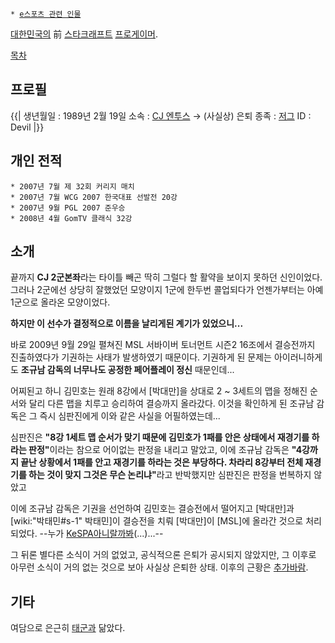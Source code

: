  * [[e스포츠 관련 인물]]

[[대한민국]]의 前 [[스타크래프트]] [[프로게이머]].

[[목차]]
== 프로필 ==
{{|
생년월일 : 1989년 2월 19일
소속 : [[CJ 엔투스]] → (사실상) 은퇴
종족 : [[저그]]
ID : Devil
|}}

== 개인 전적 ==
 * 2007년 7월 제 32회 커리지 매치
 * 2007년 7월 WCG 2007 한국대표 선발전 20강
 * 2007년 9월 PGL 2007 준우승
 * 2008년 4월 GomTV 클래식 32강

== 소개 ==
끝까지 '''CJ 2군본좌'''라는 타이틀 빼곤 딱히 그럴다 할 활약을 보이지 못하던 신인이었다.
그러나 2군에선 상당히 잘했었던 모양이지 1군에 한두번 콜업되다가 언젠가부터는 아예 1군으로 올라온 모양이었다.

'''하지만 이 선수가 결정적으로 이름을 날리게된 계기가 있었으니...'''

바로 2009년 9월 29일 펼쳐진 MSL 서바이버 토너먼트 시즌2 16조에서 결승전까지 진출하였다가 기권하는 사태가 발생하였기 때문이다. 기권하게 된 문제는 아이러니하게도 '''조규남 감독의 너무나도 공정한 페어플레이 정신''' 때문인데...

어찌된고 하니 김민호는 원래 8강에서 [박대만]을 상대로 2 ~ 3세트의 맵을 정해진 순서와 달리 다른 맵을 치루고 승리하여 결승까지 올라갔다. 이것을 확인하게 된 조규남 감독은 그 즉시 심판진에게 이와 같은 사실을 어필하였는데...

심판진은 '''"8강 1세트 맵 순서가 맞기 때문에 김민호가 1패를 안은 상태에서 재경기를 하라는 판정"'''이라는 참으로 어이없는 판정을 내리고 말았고, 이에 조규남 감독은 '''"4강까지 끝난 상황에서 1패를 안고 재경기를 하라는 것은 부당하다. 차라리 8강부터 전체 재경기를 하는 것이 맞지 그것은 무슨 논리냐"'''라고 반박했지만 심판진은 판정을 번복하지 않았고

이에 조규남 감독은 기권을 선언하여 김민호는 결승전에서 떨어지고 [박대만]과 [wiki:"박태민#s-1" 박태민]이 결승전을 치뤄 [박대만]이 [MSL]에 올라간 것으로 처리되었다. --누가 [[KeSPA]]아니랄까봐(...)...--

그 뒤론 별다른 소식이 거의 없었고, 공식적으론 은퇴가 공시되지 않았지만, 그 이후로 아무런 소식이 거의 없는 것으로 보아 사실상 은퇴한 상태. 이후의 근황은 [[추가바람]].

== 기타 ==
여담으로 은근히 [[태군]]과 닮았다.
